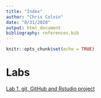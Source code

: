 ```yaml
---
title: "Index"
author: "Chris Colvin"
date: "8/31/2020"
output: html_document
bibliography: references.bib
---
```


```r
knitr::opts_chunk$set(echo = TRUE)
```

# Labs

[Lab 1, git, GitHub and Rstudio project](Lab1_chriscolvin.html)
